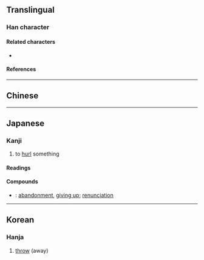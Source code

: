 {{also|拋}}
{{character info/new}}
==Translingual==

===Han character===
{{Han char|rn=64|rad=手|as=04|sn=7|four=54012|canj=QKNS|ids=⿰扌𠠵}}

====Related characters====
* {{l|mul|拋}} {{q|Orthodox [[Traditional Chinese|traditional form]]}}

====References====
{{Han ref|kx=0422.121|dkj=11901|hdz=31842.020|uh=629B}}

----

==Chinese==
{{zh-see|拋|sv}}

----

==Japanese==

===Kanji===
{{ja-kanji|grade=|rs=手04|kyu=拋}}

# to [[hurl]] something

{{ja-toyo-depre|放}}

====Readings====
{{ja-readings
|goon=ひょう<へう
|kanon=ほう<はう
|kun=なげう-つ
}}

====Compounds====
{{der-top|Compounds}}
* {{ja-r|抛棄|ほうき}}: [[abandonment]], [[giving up]]; [[renunciation]]
{{der-bottom}}

----

==Korean==

===Hanja===
{{ko-hanja|hangeul=포|eumhun=|rv=po|mr=p'o|y=pho}}

# [[throw]] (away)